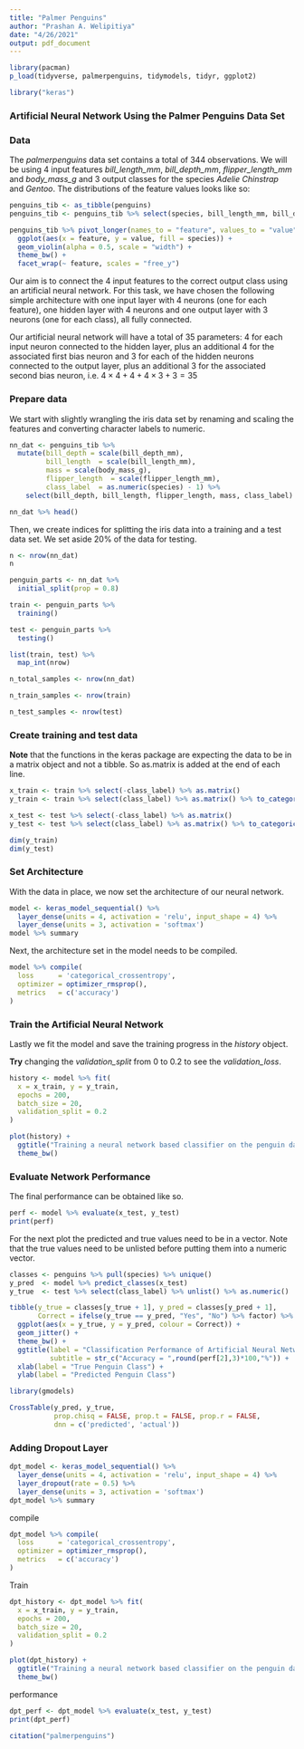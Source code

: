 ```yaml
---
title: "Palmer Penguins"
author: "Prashan A. Welipitiya"
date: "4/26/2021"
output: pdf_document
---
```


```r
library(pacman)
p_load(tidyverse, palmerpenguins, tidymodels, tidyr, ggplot2)
```

```r
library("keras")
```


### Artificial Neural Network Using the Palmer Penguins Data Set

### Data

The *palmerpenguins* data set contains a total of 344 observations. We will be using 4 input features *bill_length_mm*, *bill_depth_mm*, *flipper_length_mm* and *body_mass_g* and 3 output classes for the species *Adelie* *Chinstrap* and *Gentoo*. The distributions of the feature values looks like so:

```r
penguins_tib <- as_tibble(penguins)
penguins_tib <- penguins_tib %>% select(species, bill_length_mm, bill_depth_mm, flipper_length_mm, body_mass_g) %>% drop_na()
```

```r
penguins_tib %>% pivot_longer(names_to = "feature", values_to = "value", -species) %>%
  ggplot(aes(x = feature, y = value, fill = species)) +
  geom_violin(alpha = 0.5, scale = "width") +
  theme_bw() + 
  facet_wrap(~ feature, scales = "free_y")
```

Our aim is to connect the 4 input features to the correct output class using an artificial neural network. For this task, we have chosen the following simple architecture with one input layer with 4 neurons (one for each feature), one hidden layer with 4 neurons and one output layer with 3 neurons (one for each class), all fully connected.


Our artificial neural network will have a total of 35 parameters: 4 for each input neuron connected to the hidden layer, plus an additional 4 for the associated first bias neuron and 3 for each of the hidden neurons connected to the output layer, plus an additional 3 for the associated second bias neuron, i.e. $4 \times 4 + 4 + 4 \times 3 + 3=35$

### Prepare data

We start with slightly wrangling the iris data set by renaming and scaling the features and converting character labels to numeric.

```r
nn_dat <- penguins_tib %>%
  mutate(bill_depth = scale(bill_depth_mm),
         bill_length  = scale(bill_length_mm),
         mass = scale(body_mass_g),
         flipper_length  = scale(flipper_length_mm),          
         class_label  = as.numeric(species) - 1) %>% 
    select(bill_depth, bill_length, flipper_length, mass, class_label)

nn_dat %>% head()
```

Then, we create indices for splitting the iris data into a training and a test data set. We set aside 20% of the data for testing.

```r
n <- nrow(nn_dat)
n

penguin_parts <- nn_dat %>%
  initial_split(prop = 0.8)

train <- penguin_parts %>%
  training()

test <- penguin_parts %>%
  testing()

list(train, test) %>%
  map_int(nrow)
```

```r

n_total_samples <- nrow(nn_dat)

n_train_samples <- nrow(train)

n_test_samples <- nrow(test)

```

### Create training and test data

**Note** that the functions in the keras package are expecting the data to be in a matrix object and not a tibble.  So as.matrix is added at the end of each line.

```r
x_train <- train %>% select(-class_label) %>% as.matrix()
y_train <- train %>% select(class_label) %>% as.matrix() %>% to_categorical()

x_test <- test %>% select(-class_label) %>% as.matrix()
y_test <- test %>% select(class_label) %>% as.matrix() %>% to_categorical() 

dim(y_train)
dim(y_test)
```

### Set Architecture

With the data in place, we now set the architecture of our neural network.

```r
model <- keras_model_sequential() %>%
  layer_dense(units = 4, activation = 'relu', input_shape = 4) %>% 
  layer_dense(units = 3, activation = 'softmax')
model %>% summary
```

Next, the architecture set in the model needs to be compiled.

```r
model %>% compile(
  loss      = 'categorical_crossentropy',
  optimizer = optimizer_rmsprop(),
  metrics   = c('accuracy')
)
```

### Train the Artificial Neural Network

Lastly we fit the model and save the training progress in the *history* object.

**Try** changing the *validation_split* from 0 to 0.2 to see the *validation_loss*.


```r
history <- model %>% fit(
  x = x_train, y = y_train,
  epochs = 200,
  batch_size = 20,
  validation_split = 0.2
)

plot(history) +
  ggtitle("Training a neural network based classifier on the penguin data set") +
  theme_bw()
```

### Evaluate Network Performance

The final performance can be obtained like so.

```r
perf <- model %>% evaluate(x_test, y_test)
print(perf)
```

For the next plot the predicted and true values need to be in a vector.  Note that the true values need to be unlisted before putting them into a numeric vector. 

```r
classes <- penguins %>% pull(species) %>% unique()
y_pred  <- model %>% predict_classes(x_test)
y_true  <- test %>% select(class_label) %>% unlist() %>% as.numeric()

tibble(y_true = classes[y_true + 1], y_pred = classes[y_pred + 1],
       Correct = ifelse(y_true == y_pred, "Yes", "No") %>% factor) %>% 
  ggplot(aes(x = y_true, y = y_pred, colour = Correct)) +
  geom_jitter() +
  theme_bw() +
  ggtitle(label = "Classification Performance of Artificial Neural Network",
          subtitle = str_c("Accuracy = ",round(perf[2],3)*100,"%")) +
  xlab(label = "True Penguin Class") +
  ylab(label = "Predicted Penguin Class")
```


```r
library(gmodels)

CrossTable(y_pred, y_true,
           prop.chisq = FALSE, prop.t = FALSE, prop.r = FALSE,
           dnn = c('predicted', 'actual'))

```

### Adding Dropout Layer

```r
dpt_model <- keras_model_sequential() %>%
  layer_dense(units = 4, activation = 'relu', input_shape = 4) %>%
  layer_dropout(rate = 0.5) %>% 
  layer_dense(units = 3, activation = 'softmax')
dpt_model %>% summary
```

compile

```r
dpt_model %>% compile(
  loss      = 'categorical_crossentropy',
  optimizer = optimizer_rmsprop(),
  metrics   = c('accuracy')
)
```

Train

```r
dpt_history <- dpt_model %>% fit(
  x = x_train, y = y_train,
  epochs = 200,
  batch_size = 20,
  validation_split = 0.2
)

plot(dpt_history) +
  ggtitle("Training a neural network based classifier on the penguin data set with dropout") +
  theme_bw()
```


performance

```r
dpt_perf <- dpt_model %>% evaluate(x_test, y_test)
print(dpt_perf)
```





```r
citation("palmerpenguins")
```




